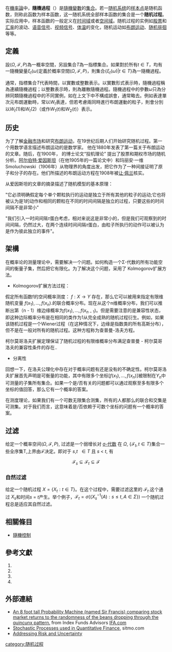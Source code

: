 {{NoteTA |G1=Math}}
{{Probability fundamentals}}
在[[機率論|機率論]]中，'''隨機過程'''（{{lang-en| Stochastic process}}）是[[隨機變數|隨機變數]]的[[集合_(数学)|集合]]。若一[[随机系统|随机系统]]的[[样本点|样本点]]是随机函数，则称此函数为样本函数，这一随机系统全部样本函数的集合是一个'''随机过程'''。实际应用中，样本函数的一般定义在[[时间域|时间域]]或者[[空间域|空间域]]。随机过程的实例如[[股票|股票]]和[[汇率|汇率]]的波动、[[语音信号|语音信号]]、[[视频信号|视频信号]]、[[体温|体温]]的变化，随机运动如[[布朗运动|布朗运动]]、[[随机徘徊|随机徘徊]]等等。

==定義==
設<math>(\Omega, \mathcal{F}, P)</math>為一概率空間，另設集合<math>T</math>為一指標集合。如果對於所有<math>t\in T</math>，均有一隨機變量<math>\xi_t(\omega)</math>定義於概率空間<math>(\Omega, \mathcal{F}, P)</math>，則集合<math>\{\xi_t(\omega)|t\in T\}</math>為一隨機過程。

通常，指標集合<math>T</math>代表時間，以實數或整數表示。以實數形式表示時，隨機過程稱為連續隨機過程；以整數表示時，則為離散隨機過程。隨機過程中的參數<math>\omega</math>只為分辨同類隨機過程中的不同實例，如在上文下中不構成誤會，通常略去。例如表達單次元布朗運動時，常以<math>W_t</math>表達，但若考慮兩同時進行布朗運動的粒子，則會分別以<math>W_t(1)</math>和<math>W_t(2)</math>（或作<math>W_1(t)</math>和<math>W_2(t)</math>）表示。

==历史==

为了了解[[金融市场|金融市场]]和研究[[布朗运动|布朗运动]]，在19世纪后期人们开始研究随机过程。第一个用数学语言描述布朗运动的是数学家{{le|Thorvald N. Thiele}}。 他在1880年发表了第一篇关于布朗运动的文章。随后，在1900年， {{le|Louis Bachelier}}的博士论文“投机理论” 提出了股票和期权市场的随机分析。[[阿尔伯特·爱因斯坦|阿尔伯特·爱因斯坦]]（在他1905年的一篇论文中）和玛丽安·一维Smoluchowski（1906年）从物理界的角度出发，把它作为了一种间接证明了原子和分子的存在。他们所描述的布朗运动方程在1908年被[[让·佩兰|让·佩兰]]核实。

从爱因斯坦的文章的摘录描述了随机模型的基本原理：

"它必须明确假定每个单个颗粒执行的运动是独立于所有其他的粒子的运动;它也将被认为是1的动作和相同的颗粒在不同的时间间隔是独立的过程，只要这些的时间间隔不是非常小"

"我们引入一时间间隔<math>\tau</math>蛋白考虑，相对来说这是非常小的，但是我们可观察到的时间间隔，仍然过大，在两个连续时间间隔<math>\tau</math>蛋白，由粒子所执行的动作可以被认为是作为彼此独立的事件"。

==架構==

在概率论的测量理论中，需要解决一个问题。如何构造一个Σ-代数的所有功能空间的衡量子集，然后把它有限化。为了解决这个问题，采用了 Kolmogorov扩展方法。

*Kolmogorov扩展方法过程：
假定所有函数f的空间概率测度： <math>f: X \to Y</math> 存在，那么它可以被用来指定有限维随机变量 <math>f(x_1),\dots,f(x_n)</math>.的联合概率分布。现在从这个n维概率分布，我们可以推断出第（n - 1）维边缘概率为<math>f(x_1),\dots,f(x_{n-1})</math>。但是需要注意的是兼容性状态，即这种边际概率分布是在相同的类作为1从完全成熟的随机过程衍生。例如，如果该随机过程是一个Wiener过程（在这种情况下，边缘是指数类的所有高斯分布），但不是在一般对所有的随机过程。这种方程称为查普曼-洛夫方程。

柯尔莫哥洛夫扩展定理保证了随机过程的有限维概率分布满足查普曼 - 柯尔莫哥洛夫的兼容性条件的存在..

*分离性
回想一下，在洛夫公理化中存在对于概率问题有还是没有的不确定性。柯尔莫哥洛夫扩展首先声明是可衡量的功能，其中有限多个坐标<math>[f(x_1), \dots , f(x_n)]</math>被限制在<math>Y_n</math>中可测量的子集所有集合。如果一个是/否有关的问题都可以通过观察至多有限多个坐标的值回答，那么它有一个概率的答案。

在测度理论，如果我们有一个可数无限集合测集，所有的人都那么的联合和交集是可测集。对于我们而言，这意味着是/否依赖于可数个坐标的问题有一个概率的答案。

==过滤==

给定一个概率空间<math>(\Omega,\mathcal{F},P)</math>, 过滤是一个弱增长对 [[σ-代数|σ-代数]] 在 <math>\Omega</math>, <math>\{\mathcal{F}_t, t\in T\}</math>集合一些全序集T,上界由<math>\mathcal{F}</math>决定。即对于 ''s'',''t''  <math>\in T</math> 且 ''s'' < ''t'', 有
:<math>\mathcal{F}_s \subseteq \mathcal{F}_t \subseteq \mathcal{F}</math>

===自然过滤===
给定一个随机过程 <math>X = \{X_t : t\in T\}</math>。在这个过程中，需要过滤这里的 <math>\mathcal{F}_t</math>.这个通过 <math>X_s</math>和时间''s'' = ''t''产生。举个例子，<math>\mathcal{F}_t = \sigma(\{X_s^{-1}(A) : s\leq t,A \in \Sigma\})</math>
一个随机过程总是适应其自然过滤。

==相關條目==
*[[隨機控制|隨機控制]]

==參考文獻==
{{refbegin|35em|intent=yes}}
#{{cite book | authors =Papoulis, Athanasios & Pillai, S. Unnikrishna | title=Probability, Random Variables and Stochastic Processes |publisher=McGraw-Hill Science/Engineering/Math | year=2001 | editor= | isbn=0-07-281725-9}}
#{{cite web | title=Lecture notes in ''Advanced probability theory'' | author=Boris Tsirelson |url=http://www.tau.ac.il/~tsirel/Courses/AdvProb03/syllabus.html | deadurl=yes | archiveurl=https://www.webcitation.org/5cfvVZ4Kd?url=http://www.tau.ac.il/~tsirel/Courses/AdvProb03/syllabus.html | archivedate=2008-11-28 }}
#{{cite book | author=J. L. Doob | title=Stochastic Processes | 
publisher=Wiley | year=1953}}
#{{cite web | title=An Exploration of Random Processes for Engineers | work=Free e-book | url=http://www.ifp.uiuc.edu/~hajek/Papers/randomprocesses.html | date=July 2006 | accessdate=2010-06-28 | archive-date=2009-04-17 | archive-url=https://web.archive.org/web/20090417054349/http://www.ifp.uiuc.edu/~hajek/Papers/randomprocesses.html | dead-url=no }}
{{refend}}

==外部連結==
* [http://www.youtube.com/watch?v=AUSKTk9ENzg An 8 foot tall Probability Machine (named Sir Francis) comparing stock market returns to the randomness of the beans dropping through the quincunx pattern.] from Index Funds Advisors [http://www.ifa.com IFA.com]
* [https://web.archive.org/web/20100420175642/http://sitmo.com/eqcat/1 Stochastic Processes used in Quantitative Finance], sitmo.com
* [https://web.archive.org/web/20100523162648/http://www.goldsim.com/Content.asp?PageID=455 Addressing Risk and Uncertainty]

{{Stochastic processes}}

{{Authority control}}
[[category:随机过程|category:随机过程]]